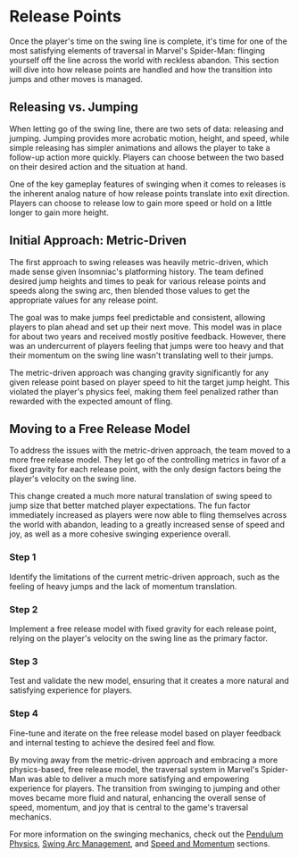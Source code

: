 
# Release Points

Once the player's time on the swing line is complete, it's time for one of the most satisfying elements of traversal in Marvel's Spider-Man: flinging yourself off the line across the world with reckless abandon. This section will dive into how release points are handled and how the transition into jumps and other moves is managed.

## Releasing vs. Jumping

When letting go of the swing line, there are two sets of data: releasing and jumping. Jumping provides more acrobatic motion, height, and speed, while simple releasing has simpler animations and allows the player to take a follow-up action more quickly. Players can choose between the two based on their desired action and the situation at hand.

One of the key gameplay features of swinging when it comes to releases is the inherent analog nature of how release points translate into exit direction. Players can choose to release low to gain more speed or hold on a little longer to gain more height.

## Initial Approach: Metric-Driven

The first approach to swing releases was heavily metric-driven, which made sense given Insomniac's platforming history. The team defined desired jump heights and times to peak for various release points and speeds along the swing arc, then blended those values to get the appropriate values for any release point.

The goal was to make jumps feel predictable and consistent, allowing players to plan ahead and set up their next move. This model was in place for about two years and received mostly positive feedback. However, there was an undercurrent of players feeling that jumps were too heavy and that their momentum on the swing line wasn't translating well to their jumps.

<Callout type="info">
The metric-driven approach was changing gravity significantly for any given release point based on player speed to hit the target jump height. This violated the player's physics feel, making them feel penalized rather than rewarded with the expected amount of fling.
</Callout>

## Moving to a Free Release Model

To address the issues with the metric-driven approach, the team moved to a more free release model. They let go of the controlling metrics in favor of a fixed gravity for each release point, with the only design factors being the player's velocity on the swing line.

This change created a much more natural translation of swing speed to jump size that better matched player expectations. The fun factor immediately increased as players were now able to fling themselves across the world with abandon, leading to a greatly increased sense of speed and joy, as well as a more cohesive swinging experience overall.

<Steps>

### Step 1
Identify the limitations of the current metric-driven approach, such as the feeling of heavy jumps and the lack of momentum translation.

### Step 2
Implement a free release model with fixed gravity for each release point, relying on the player's velocity on the swing line as the primary factor.

### Step 3
Test and validate the new model, ensuring that it creates a more natural and satisfying experience for players.

### Step 4
Fine-tune and iterate on the free release model based on player feedback and internal testing to achieve the desired feel and flow.

</Steps>

By moving away from the metric-driven approach and embracing a more physics-based, free release model, the traversal system in Marvel's Spider-Man was able to deliver a much more satisfying and empowering experience for players. The transition from swinging to jumping and other moves became more fluid and natural, enhancing the overall sense of speed, momentum, and joy that is central to the game's traversal mechanics.

For more information on the swinging mechanics, check out the [Pendulum Physics](/swinging-mechanics/pendulum-physics), [Swing Arc Management](/swinging-mechanics/swing-arc-management), and [Speed and Momentum](/swinging-mechanics/speed-and-momentum) sections.